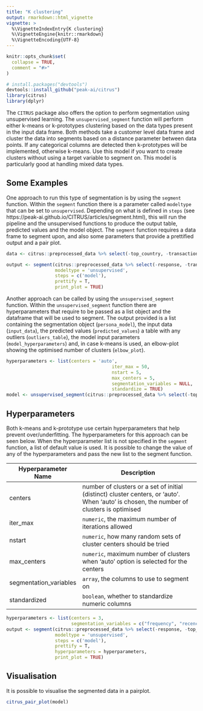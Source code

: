 ```yaml
---
title: "K clustering"
output: rmarkdown::html_vignette
vignette: >
  %\VignetteIndexEntry{K clustering}
  %\VignetteEngine{knitr::rmarkdown}
  %\VignetteEncoding{UTF-8}
---
```


```r
knitr::opts_chunk$set(
  collapse = TRUE,
  comment = "#>"
)
```


```r
# install.packages("devtools")
devtools::install_github("peak-ai/citrus")
library(citrus)
library(dplyr)
```

The `CITRUS` package also offers the option to perform segmentation using unsupervised learning. 
The `unsupervised_segment` function will perform either k-means or k-prototypes clustering based on the data types present in the input data frame.
Both methods take a customer level data frame and cluster the data into segments based on a distance parameter between data points.
If any categorical columns are detected then k-prototypes will be implemented, otherwise k-means.
Use this model if you want to create clusters without using a target variable to segment on. This model is particularly good at handling mixed data types.

## Some Examples

One approach to run this type of segmentation is by using the `segment` function. Within the `segment` function there is a parameter called `modeltype` that can be set to `unsupervised`. Depending on what is defined in `steps` (see https://peak-ai.github.io/CITRUS/articles/segment.html), this will run the pipeline and the unsupervised functions to produce the output table, predicted values and the model object. The `segment` function requires a data frame to segment upon, and also some parameters that provide a prettified output and a pair plot.

```r
data <- citrus::preprocessed_data %>% select(-top_country, -transactionvalue_sd)
```

```r
output <- segment(citrus::preprocessed_data %>% select(-response, -transactionvalue_sd, -top_country), 
                  modeltype = 'unsupervised',
                  steps = c('model'),
                  prettify = T,
                  print_plot = TRUE)
```

Another approach can be called by using the `unsupervised_segment` function. Within the `unsupervised_segment` function there are hyperparameters that require to be passed as a list object and the dataframe that will be used to segment. The output provided is a list containing the segmentation object (`persona_model`), the input data (`input_data`), the predicted values (`predicted_values`) a table with any outliers (`outliers_table`), the model input parameters (`model_hyperparameters`) and, in case k-means is used, an elbow-plot showing the optimised number of clusters (`elbow_plot`).

```r
hyperparameters <- list(centers = 'auto',
                                       iter_max = 50,
                                       nstart = 5,
                                       max_centers = 5, 
                                       segmentation_variables = NULL,
                                       standardize = TRUE)
model <- unsupervised_segment(citrus::preprocessed_data %>% select(-top_country, -response, -transactionvalue_sd), hyperparameters)

```



## Hyperparameters

Both k-means and k-prototype use certain hyperparameters that help prevent over/underfitting. The hyperparameters for this approach can be seen below. 
When the hyperparameter list is not specified in the `segment` function, a list of default value is used.
It is possible to change the value of any of the hyperparameters and pass the new list to the segment function.

<center>

| Hyperparameter Name    | Description                                                   |
|------------------------|---------------------------------------------------------------|
| centers | number of clusters or a set of initial (distinct) cluster centers, or 'auto'. When 'auto' is chosen, the number of clusters is optimised                  |
| iter_max    | `numeric`, the maximum number of iterations allowed |
| nstart     | `numeric`, how many random sets of cluster centers should be tried |
| max_centers    | `numeric`, maximum number of clusters when 'auto' option is selected for the centers |
| segmentation_variables | `array`, the columns to use to segment on |
| standardized | `boolean`, whether to standardize numeric columns |

</center>


```r
hyperparameters <- list(centers = 3,
                        segmentation_variables = c("frequency", "recency"))
output <- segment(citrus::preprocessed_data %>% select(-response, -top_country, -transactionvalue_sd), 
                  modeltype = 'unsupervised',
                  steps = c('model'),
                  prettify = T,
                  hyperparameters = hyperparameters,
                  print_plot = TRUE)
```



## Visualisation 

It is possible to visualise the segmented data in a pairplot. 

```r
citrus_pair_plot(model)

```